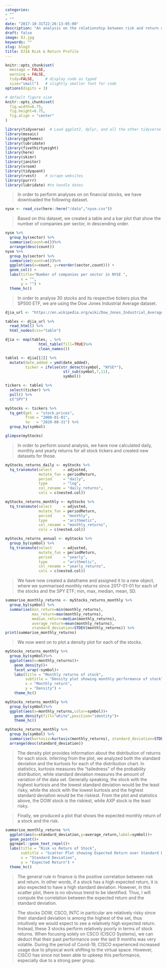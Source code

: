 ```yaml
---
categories:
- ""
- ""
date: "2017-10-31T22:26:13-05:00"
description: "An analysis on the relationship between risk and return on DJIA stocks"
draft: false
image: DJ.jpg
keywords: ""
slug: blog3
title: DJIA Risk & Return Profile
---
```


```r
knitr::opts_chunk$set(
  message = FALSE, 
  warning = FALSE, 
  tidy=FALSE,     # display code as typed
  size="small")   # slightly smaller font for code
options(digits = 3)

# default figure size
knitr::opts_chunk$set(
  fig.width=6.75, 
  fig.height=6.75,
  fig.align = "center"
)
```


```r
library(tidyverse)  # Load ggplot2, dplyr, and all the other tidyverse packages
library(mosaic)
library(ggthemes)
library(lubridate)
library(fivethirtyeight)
library(here)
library(skimr)
library(janitor)
library(vroom)
library(tidyquant)
library(rvest)    # scrape websites
library(purrr)  
library(lubridate) #to handle dates
```
>In order to perform analyses on on financial stocks, we have downloaded the following dataset.


```r
nyse <- read_csv(here::here("/data","nyse.csv"))

```

>Based on this dataset, we created a table and a bar plot that show the number of companies per sector, in descending order.

```r
nyse %>%
  group_by(sector) %>%
  summarise(count=n())%>%
  arrange(desc(count))
nyse %>%
  group_by(sector) %>%
  summarise(count=n())%>%
  ggplot(aes(x=count, y=reorder(sector,count))) +
  geom_col() +
  labs(title="Number of companies per sector in NYSE ", 
       x = "",
       y = "") +
  theme_hc()
```
>In order to analyse 30 stocks and its respective tickers plus the SP500 ETF, we are using the Dow Jones Industrial Average dataset.

```r
djia_url <- "https://en.wikipedia.org/wiki/Dow_Jones_Industrial_Average"

tables <- djia_url %>% 
  read_html() %>% 
  html_nodes(css="table")

djia <- map(tables, . %>% 
               html_table(fill=TRUE)%>% 
               clean_names())

table1 <- djia[[2]] %>% 
  mutate(date_added = ymd(date_added),
         ticker = ifelse(str_detect(symbol, "NYSE*"),
                          str_sub(symbol,7,11),
                          symbol))

tickers <- table1 %>% 
  select(ticker) %>% 
  pull() %>% 
  c("SPY")

myStocks <- tickers %>% 
  tq_get(get  = "stock.prices",
         from = "2000-01-01",
         to   = "2020-08-31") %>%
  group_by(symbol) 

glimpse(myStocks)
```

>In order to perform sound analysis, we have now calculated daily, monthly and yearly returns for all stock tickers and created new datasets for those.


```r
myStocks_returns_daily <- myStocks %>%
  tq_transmute(select     = adjusted, 
               mutate_fun = periodReturn, 
               period     = "daily", 
               type       = "log",
               col_rename = "daily_returns",
               cols = c(nested.col))  

myStocks_returns_monthly <- myStocks %>%
  tq_transmute(select     = adjusted, 
               mutate_fun = periodReturn, 
               period     = "monthly", 
               type       = "arithmetic",
               col_rename = "monthly_returns",
               cols = c(nested.col)) 

myStocks_returns_annual <- myStocks %>%
  group_by(symbol) %>%
  tq_transmute(select     = adjusted, 
               mutate_fun = periodReturn, 
               period     = "yearly", 
               type       = "arithmetic",
               col_rename = "yearly_returns",
               cols = c(nested.col))
```

>We have now created a dataframe and assigned it to a new object, where we summarised monthly returns since 2017-01-01 for each of the stocks and the SPY ETF; min, max, median, mean, SD.


```r
summarise_monthly_returns <- myStocks_returns_monthly %>%
  group_by(symbol) %>%
  summarise(min_return=min(monthly_returns),
            max_return=max(monthly_returns),
            median_return=median(monthly_returns),
            average_return=mean(monthly_returns),
            standard_deviation=STDEV(monthly_returns)) %>% 
print(summarise_monthly_returns)
```

>We now went on to plot a density plot for each of the stocks.

```r
myStocks_returns_monthly %>%
  group_by(symbol)%>%
  ggplot(aes(x=monthly_returns))+
    geom_density()+
    facet_wrap(~symbol)+
    labs(title = "Monthly returns of stock",
         subtitle = "Density plot showing monthly performance of stock",
         x = "Monthly return",
         y = "Density") +
    theme_hc() 
```

```r
myStocks_returns_monthly %>%
  group_by(symbol)%>%
  ggplot(aes(x=monthly_returns,color=symbol))+
    geom_density(fill="white",position="identity")+
    theme_hc()
```

```r
myStocks_returns_monthly %>% 
  group_by(symbol) %>%
  summarise(kurtosis=kurtosis(monthly_returns), standard_deviation=STDEV(monthly_returns)) %>% 
  arrange(desc(standard_deviation))
```
>The density plot provides information about the distribution of returns for each stock. Inferring from the plot, we analyzed both the standard deviation and the kurtosis for each of the distribution chart. In statistics, kurtosis measures the “tailedness” of the probability distribution, while standard deviation measures the amount of variation of the data set. Generally speaking, the stock with the highest kurtosis and the lowest standard deviation would be the least risky, while the stock with the lowest kurtosis and the highest standard deviation would be the riskiest. From the plot and statistics above, the DOW stock is the riskiest, while AXP stock is the least risky.

>Finally, we produced a plot that shows the expected monthly return of a stock and the risk.

```r
summarise_monthly_returns %>%
  ggplot(aes(x=standard_deviation,y=average_return,label=symbol))+
  geom_point()+
  ggrepel::geom_text_repel()+
  labs(title = "Risk vs Return of Stock", 
       subtitle = "Scatter Plot showing Expected Return over Standard Deviation",
       x = "Standard Deviation",
       y = "Expected Return") +
  theme_hc()
```

>The general rule in finance is the positive correlation between risk and return. In other words, if a stock has a high expected return, it is also expected to have a high standard deviation. However, in this scatter plot, there is no obvious trend to be identified. Thus, I will compute the correlation between the expected return and the standard deviation.

>The stocks DOW, CSCO, INTC in particular are relatively risky since their standard deviation is among the highest of the set, thus intuitively we would expect to see a relatively high expected return. Instead, these 3 stocks perform relatively poorly in terms of stock returns. When focusing solely on CSCO (CISCO Systems), we can deduct that their past performance over the last 9 months was very volatile. During the period of Covid-19, CISCO experienced increased usage due to physical work shifting to the virtual space. However, CISCO has since not been able to upkeep this performance, especially due to a strong peer group.

